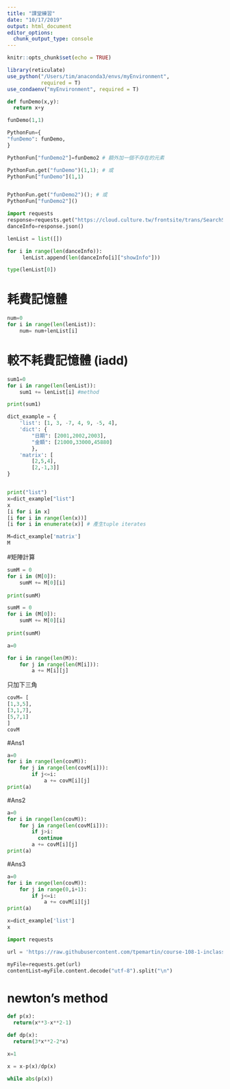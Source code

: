 ```yaml
---
title: "課堂練習"
date: "10/17/2019"
output: html_document
editor_options: 
  chunk_output_type: console
---
```


```r
knitr::opts_chunk$set(echo = TRUE)

library(reticulate)
use_python("/Users/tim/anaconda3/envs/myEnvironment",
           required = T)
use_condaenv("myEnvironment", required = T)
```


```python
def funDemo(x,y):
  return x+y

funDemo(1,1)
```

```python
PythonFun={
"funDemo": funDemo,
}

PythonFun["funDemo2"]=funDemo2 # 額外加一個不存在的元素

PythonFun.get("funDemo")(1,1); # 或
PythonFun["funDemo"](1,1)


PythonFun.get("funDemo2")(); # 或
PythonFun["funDemo2"]()
```

```python
import requests
response=requests.get("https://cloud.culture.tw/frontsite/trans/SearchShowAction.do?method=doFindTypeJ&category=3")
danceInfo=response.json()
```

```python
lenList = list([])

for i in range(len(danceInfo)):
     lenList.append(len(danceInfo[i]["showInfo"]))

```

```python
type(lenList[0])
```


# 耗費記憶體
```python
num=0
for i in range(len(lenList)):
    num= num+lenList[i]

```


# 較不耗費記憶體 (iadd)
```python
sum1=0
for i in range(len(lenList)):
    sum1 += lenList[i] #method

print(sum1)
```


```python
dict_example = {
    'list': [1, 3, -7, 4, 9, -5, 4],
    'dict': {
        "日期": [2001,2002,2003],
        "金額": [21000,33000,45880]
        },
    'matrix': [
        [2,5,4],
        [2,-1,3]]
}


print("list")
x=dict_example["list"]
x
[i for i in x]
[i for i in range(len(x))]
[i for i in enumerate(x)] # 產生tuple iterates
```

```python
M=dict_example['matrix']
M
```
#矩陣計算
```python
sumM = 0
for i in (M[0]):
    sumM += M[0][i]
    
print(sumM)
```


```python
sumM = 0
for i in (M[0]):
    sumM += M[0][i]
    
print(sumM)
```


```python
a=0

for i in range(len(M)):
    for j in range(len(M[i])):
        a += M[i][j]
```

只加下三角
```python
covM= [
[1,3,5],
[3,1,7],
[5,7,1]
]
covM
```
#Ans1
```python
a=0
for i in range(len(covM)):
    for j in range(len(covM[i])):
        if j<=i:
            a += covM[i][j]
print(a)
```
#Ans2
```python
a=0
for i in range(len(covM)):    
    for j in range(len(covM[i])):
        if j>i:
          continue
        a += covM[i][j]
print(a)
```
#Ans3
```python
a=0
for i in range(len(covM)):
    for j in range(0,i+1):
        if j<=i:
            a += covM[i][j]
print(a)
```

```python
x=dict_example['list']
x
```

```python
import requests

url = 'https://raw.githubusercontent.com/tpemartin/course-108-1-inclass-datavisualization/master/作品展示/homework2/homework2_008.RMD'

myFile=requests.get(url)
contentList=myFile.content.decode("utf-8").split("\n")
```



# newton's method

```python
def p(x):
  return(x**3-x**2-1)

def dp(x):
  return(3*x**2-2*x)


```

```python
x=1

x = x-p(x)/dp(x)

while abs(p(x))
```

